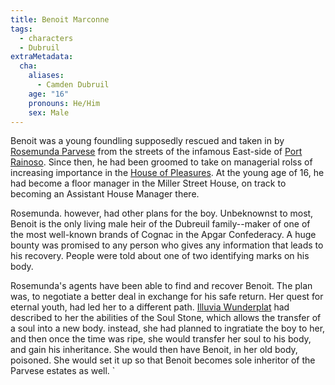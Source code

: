 ```yaml
---
title: Benoit Marconne
tags:
  - characters
  - Dubruil
extraMetadata:
  cha:
    aliases:
      - Camden Dubruil
    age: "16"
    pronouns: He/Him
    sex: Male
---
```


Benoit was a young foundling supposedly rescued and taken in by
[Rosemunda Parvese](./rosemunda-parvese.mdx) from the streets of the
infamous East-side of [Port Rainoso](../locations/port-rainoso.mdx). Since then,
he had been groomed to take on managerial rolss of increasing importance in
the [House of Pleasures](../organizations/parvese-houses-of-pleasures.mdx). At
the young age of 16, he had become a floor manager in the Miller Street House,
on track to becoming an Assistant House Manager there. 

Rosemunda. however, had other plans for the boy. Unbeknownst to most, Benoit is
the only living male heir of the Dubreuil family--maker of one of the most
well-known brands of Cognac in the Apgar Confederacy. A huge bounty was promised
to any person who gives any information that leads to his recovery. People were
told about one of two identifying marks on his body.

Rosemunda's agents have been able to find and recover Benoit. The plan was, to
negotiate a better deal in exchange for his safe return. Her quest for eternal
youth, had led her to a different path.
[Illuvia Wunderplat](./illuvia-wunderplat.mdx) had described to her the
abilities of the Soul Stone, which allows the transfer of a soul into a new
body. instead, she had planned to ingratiate the boy to her, and then once the
time was ripe, she would transfer her soul to his body, and gain his
inheritance. She would then have Benoit, in her old body, poisoned. She would
set it up so that Benoit becomes sole inheritor of the Parvese estates as well.
`
